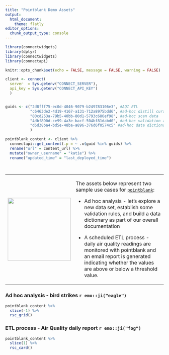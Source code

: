 ```yaml
---
title: "Pointblank Demo Assets"
output:
  html_document: 
    theme: flatly
editor_options: 
  chunk_output_type: console
---
```


```r
library(connectwidgets)
library(dplyr)
library(connectwidgets)
library(connectapi)

knitr::opts_chunk$set(echo = FALSE, message = FALSE, warning = FALSE)

client <- connect(
  server  = Sys.getenv("CONNECT_SERVER"),
  api_key = Sys.getenv("CONNECT_API_KEY")
  )


guids <- c("2d8fff75-ec0d-4046-9079-b249783106e3", #AQI ETL
           "c6463de2-4d19-4167-a131-712a8975bdd6", #ad-hoc distill curation
           "80cd253a-79b5-40bb-80d1-5793c686ef98", #ad-hoc scan data
           "4dbf890d-ce99-4a3e-bacf-504bf81dabd0", #ad-hoc validation agent
           "d6d38ba4-bd5e-48ba-a896-376d6f0574c5" #ad-hoc data dictionary
           )

pointblank_content <- client %>%
  connectapi::get_content(.p = ~ .x$guid %in% guids) %>% 
  rename("url" = content_url) %>% 
  mutate("owner_username" = "katie") %>% 
  rename("updated_time" = "last_deployed_time")
  



```

+----------------------------+---------------------------------------------------------------------------------------------------------------------------------------------------------------------------------------------+
| ![](logo.svg){width="200"} | The assets below represent two sample use cases for [`pointblank`](https://github.com/rich-iannone/pointblank):                                                                             |
|                            |                                                                                                                                                                                             |
|                            | -   Ad hoc analysis - let's explore a new data set, establish some validation rules, and build a data dictionary as part of our overall documentation                                       |
|                            |                                                                                                                                                                                             |
|                            | -   A scheduled ETL process - daily air quality readings are monitored with pointblank and an email report is generated indicating whether the values are above or below a threshold value. |
+----------------------------+---------------------------------------------------------------------------------------------------------------------------------------------------------------------------------------------+

### Ad hoc analysis - bird strikes `r emo::ji("eagle")`

```r
pointblank_content %>%
  slice(-1) %>%
  rsc_grid()
```

### ETL process - Air Quality daily report `r emo::ji("fog")`

```r
pointblank_content %>%
  slice(1) %>%
  rsc_card()
```
